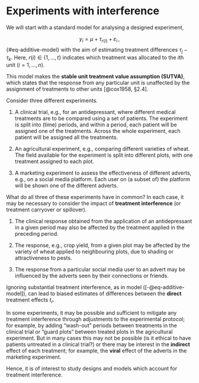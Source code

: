 # Experiments with interference {#sec-interference-intro}

<!--
intro (what, why, when); examples; SUTVA and violations;  
-->

We will start with a standard model for analysing a designed experiment,

$$
y_{i} = \mu + \tau_{r(i)} + \varepsilon_i\,,
$$ {#eq-additive-model}
with the aim of estimating treatment differences $\tau_j - \tau_k$. Here, $r(i) \in \{1,\ldots,t\}$ indicates which treatment was allocated to the $i$th unit ($i = 1,\ldots,n$).

This model makes the **stable unit treatment value assumption (SUTVA)**, which states that the response from any particular unit is unaffected by the assignment of treatments to other units [@cox1958, §2.4].

Consider three different experiments.

1. A clinical trial, e.g., for an antidepressant, where different medical treatments are to be compared using a set of patients. The experiment is split into (time) periods, and within a period, each patient will be assigned one of the treatments. Across the whole experiment, each patient will be assigned all the treatments.

2. An agricultural experiment, e.g., comparing different varieties of wheat. The field available for the experiment is split into different plots, with one treatment assigned to each plot.

3. A marketing experiment to assess the effectiveness of different adverts, e.g., on a social media platform. Each user on (a subset of) the platform will be shown one of the different adverts.

What do all three of these experiments have in common? In each case, it may be necessary to consider the impact of **treatment interference** (or treatment carryover or spillover).

1. The clinical response obtained from the application of an antidepressant in a given period may also be affected by the treatment applied in the preceding period.

1. The response, e.g., crop yield, from a given plot may be affected by the variety of wheat applied to neighbouring plots, due to shading or attractiveness to pests.

1. The response from a particular social media user to an advert may be influenced by the adverts seen by their connections or friends.

Ignoring substantial treatment interference, as in model ([-@eq-additive-model]), can lead to biased estimates of differences between the **direct** treatment effects $t_r$.

In some experiments, it may be possible and sufficient to mitigate any treatment interference through adjustments to the experimental protocol; for example, by adding "wash-out" periods between treatments in the clinical trial or "guard plots" between treated plots in the agricultural experiment. But in many cases this may not be possible (is it ethical to have patients untreated in a clinical trial?) or there may be interest in the **indirect** effect of each treatment; for example, the **viral** effect of the adverts in the marketing experiment.

Hence, it is of interest to study designs and models which account for treatment interference.